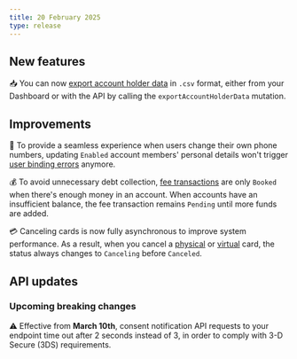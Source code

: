 ```yaml
---
title: 20 February 2025
type: release
---
```


## New features

📥 You can now [export account holder data](/topics/onboarding/account-holders/guide-export/) in `.csv` format, either from your Dashboard or with the API by calling the `exportAccountHolderData` mutation.

## Improvements

👤 To provide a seamless experience when users change their own phone numbers, updating `Enabled` account members' personal details won't trigger [user binding errors](/topics/accounts/memberships/#binding-errors) anymore.

💰 To avoid unnecessary debt collection, [fee transactions](topics/accounts/billing/#fees-swan) are only `Booked` when there's enough money in an account.
When accounts have an insufficient balance, the fee transaction remains `Pending` until more funds are added.

💳 Canceling cards is now fully asynchronous to improve system performance.
As a result, when you cancel a [physical](/topics/cards/physical/#statuses) or [virtual](topics/cards/virtual/#statuses) card, the status always changes to `Canceling` before `Canceled`.

## API updates

### Upcoming breaking changes

⚠️ Effective from **March 10th**, consent notification API requests to your endpoint time out after 2 seconds instead of 3, in order to comply with 3-D Secure (3DS) requirements.